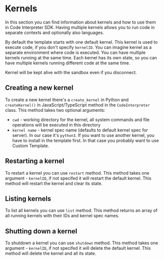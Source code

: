 
# Kernels

In this section you can find information about kernels and how to use them in Code Interpreter SDK. Having multiple kernels allows you to run code in separate contexts and optionally also languages.

By default the template starts with one default kernel. This kernel is used to execute code, if you don't specify `kernelID`. You can imagine kernel as a separate environment where code is executed. You can have multiple kernels running at the same time. Each kernel has its own state, so you can have multiple kernels running different code at the same time.

Kernel will be kept alive with the sandbox even if you disconnect.

## Creating a new kernel

To create a new kernel there's a `create_kernel` in Python and `createKernel()` in JavaScript/TypeScript method in the `CodeInterpreter` class. This method takes two optional arguments:
- `cwd` - working directory for the kernel, all system commands and file operations will be executed in this directory
- `kernel name` - kernel spec name (defaults to default kernel spec for server). In our case it's `python3`. If you want to use another kernel, you have to install in the template first. In that case you probably want to use <Link href='/code-interpreter/template'>Custom Template</Link>.

## Restarting a kernel

To restart a kernel you can use `restart` method. This method takes one argument - `kernelID`, if not specifed it will restart the default kernel. This method will restart the kernel and clear its state.

## Listing kernels

To list all kernels you can use `list` method. This method returns an array of all running kernels with their IDs and kernel spec names.

## Shutting down a kernel

To shutdown a kernel you can use `shutdown` method. This method takes one argument - `kernelID`, if not specifed it will delete the default kernel. This method will delete the kernel and all its state.
